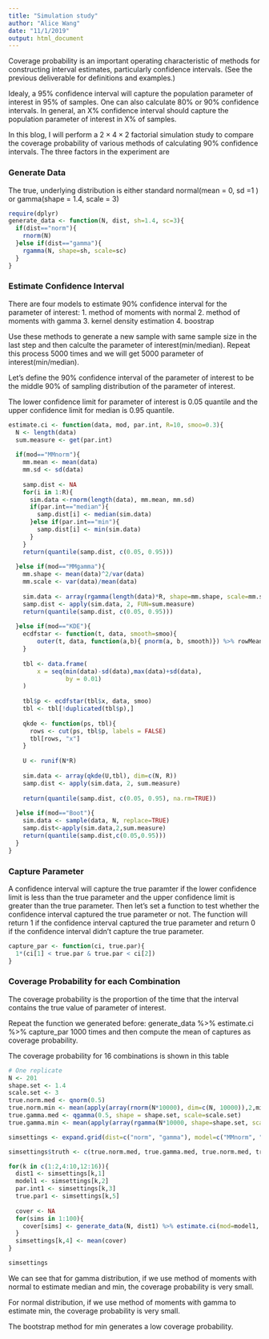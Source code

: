 ```yaml
---
title: "Simulation study"
author: "Alice Wang"
date: "11/1/2019"
output: html_document
---
```


Coverage probability is an important operating characteristic of methods for constructing interval estimates, particularly confidence intervals. (See the previous deliverable for definitions and examples.)

Idealy, a 95% confidence interval will capture the population parameter of interest in 95% of samples. One can also calculate 80% or 90% confidence intervals. In general, an X% confidence interval should capture the population parameter of interest in X% of samples.

In this blog, I will perform a 2 × 4 × 2 factorial simulation study to compare the coverage probability of various methods of calculating 90% confidence intervals. The three factors in the experiment are


### Generate Data
The true, underlying distribution is either standard normal(mean = 0, sd =1 ) or gamma(shape = 1.4, scale = 3)

```r
require(dplyr)
generate_data <- function(N, dist, sh=1.4, sc=3){ 
  if(dist=="norm"){
    rnorm(N) 
  }else if(dist=="gamma"){
    rgamma(N, shape=sh, scale=sc)
  }
}
```

### Estimate Confidence Interval
There are four models to estimate 90% confidence interval for the parameter of interest:
1. method of moments with normal
2. method of moments with gamma
3. kernel density estimation
4. boostrap

Use these methods to generate a new sample with same sample size in the last step and then calculte the parameter of interest(min/median). Repeat this process 5000 times and we will get 5000 parameter of interest(min/median).

Let’s define the 90% confidence interval of the parameter of interest to be the middle 90% of sampling distribution of the parameter of interest.

The lower confidence limit for parameter of interest is 0.05 quantile and the upper confidence limit for median is 0.95 quantile.


```r
estimate.ci <- function(data, mod, par.int, R=10, smoo=0.3){
  N <- length(data)
  sum.measure <- get(par.int)
    
  if(mod=="MMnorm"){
    mm.mean <- mean(data)
    mm.sd <- sd(data)
    
    samp.dist <- NA
    for(i in 1:R){
      sim.data <-rnorm(length(data), mm.mean, mm.sd)
      if(par.int=="median"){
        samp.dist[i] <- median(sim.data)
      }else if(par.int=="min"){
        samp.dist[i] <- min(sim.data)
      }
    }
    return(quantile(samp.dist, c(0.05, 0.95)))
    
  }else if(mod=="MMgamma"){
    mm.shape <- mean(data)^2/var(data)
    mm.scale <- var(data)/mean(data)
    
    sim.data <- array(rgamma(length(data)*R, shape=mm.shape, scale=mm.scale), dim=c(N, R))
    samp.dist <- apply(sim.data, 2, FUN=sum.measure)
    return(quantile(samp.dist, c(0.05, 0.95)))
    
  }else if(mod=="KDE"){
    ecdfstar <- function(t, data, smooth=smoo){
        outer(t, data, function(a,b){ pnorm(a, b, smooth)}) %>% rowMeans
    }
    
    tbl <- data.frame(
        x = seq(min(data)-sd(data),max(data)+sd(data),
                by = 0.01)
    )
    
    tbl$p <- ecdfstar(tbl$x, data, smoo)
    tbl <- tbl[!duplicated(tbl$p),]
    
    qkde <- function(ps, tbl){
      rows <- cut(ps, tbl$p, labels = FALSE)
      tbl[rows, "x"]
    }
    
    U <- runif(N*R)
    
    sim.data <- array(qkde(U,tbl), dim=c(N, R))
    samp.dist <- apply(sim.data, 2, sum.measure)
    
    return(quantile(samp.dist, c(0.05, 0.95), na.rm=TRUE))
    
  }else if(mod=="Boot"){
    sim.data <- sample(data, N, replace=TRUE)
    samp.dist<-apply(sim.data,2,sum.measure)
    return(quantile(samp.dist,c(0.05,0.95)))
  }
}
```

### Capture Parameter
A confidence interval will capture the true paramter if the lower confidence limit is less than the true parameter and the upper confidence limit is greater than the true parameter. Then let’s set a function to test whether the confidence interval captured the true parameter or not. The function will return 1 if the confidence interval captured the true parameter and return 0 if the confidence interval didn’t capture the true parameter.
```r
capture_par <- function(ci, true.par){
  1*(ci[1] < true.par & true.par < ci[2])
}
```


### Coverage Probability for each Combination
The coverage probability is the proportion of the time that the interval contains the true value of parameter of interest.

Repeat the function we generated before: 
generate_data %>% estimate.ci %>% capture_par 1000 times 
and then compute the mean of captures as coverage probability.

The coverage probability for 16 combinations is shown in this table

```r
# One replicate
N <- 201
shape.set <- 1.4
scale.set <- 3
true.norm.med <- qnorm(0.5)
true.norm.min <- mean(apply(array(rnorm(N*10000), dim=c(N, 10000)),2,min))
true.gamma.med <- qgamma(0.5, shape = shape.set, scale=scale.set)
true.gamma.min <- mean(apply(array(rgamma(N*10000, shape=shape.set, scale=scale.set), dim=c(N, 10000)),2,min))

simsettings <- expand.grid(dist=c("norm", "gamma"), model=c("MMnorm", "MMgamma", "KDE", "Boot"), par.int=c("median", "min"), cov.prob=NA,  stringsAsFactors = FALSE, KEEP.OUT.ATTRS = FALSE)

simsettings$truth <- c(true.norm.med, true.gamma.med, true.norm.med, true.gamma.med, true.norm.med, true.gamma.med, true.norm.med, true.gamma.med, true.norm.min, true.gamma.min, true.norm.min, true.gamma.min, true.norm.min, true.gamma.min, true.norm.min, true.gamma.min)

for(k in c(1:2,4:10,12:16)){
  dist1 <- simsettings[k,1]
  model1 <- simsettings[k,2]
  par.int1 <- simsettings[k,3]
  true.par1 <- simsettings[k,5]
  
  cover <- NA
  for(sims in 1:100){
    cover[sims] <- generate_data(N, dist1) %>% estimate.ci(mod=model1, par.int=par.int1, R=1000) %>% capture_par(true.par = true.par1)
  }
  simsettings[k,4] <- mean(cover)
}

simsettings
```


We can see that for gamma distribution, if we use method of moments with normal to estimate median and min, the coverage probability is very small.

For normal distribution, if we use method of moments with gamma to estimate min, the coverage probability is very small.

The bootstrap method for min generates a low coverage probability.
